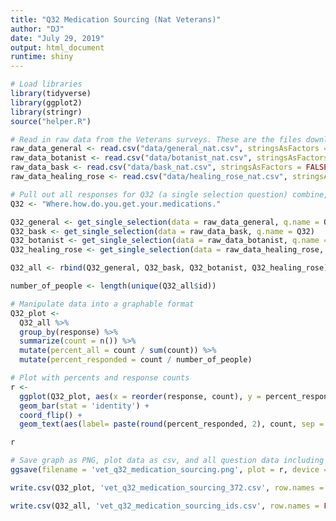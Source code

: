 ```yaml
---
title: "Q32 Medication Sourcing (Nat Veterans)"
author: "DJ"
date: "July 29, 2019"
output: html_document
runtime: shiny
---
```


```r
# Load libraries
library(tidyverse)
library(ggplot2)
library(stringr)
source("helper.R")
```

```r
# Read in raw data from the Veterans surveys. These are the files downloaded from survey monkey saved as a .csv
raw_data_general <- read.csv("data/general_nat.csv", stringsAsFactors = FALSE)
raw_data_botanist <- read.csv("data/botanist_nat.csv", stringsAsFactors = FALSE)
raw_data_bask <- read.csv("data/bask_nat.csv", stringsAsFactors = FALSE)
raw_data_healing_rose <- read.csv("data/healing_rose_nat.csv", stringsAsFactors = FALSE)
```

```r
# Pull out all responses for Q32 (a single selection question) combine, then determine 'question n'
Q32 <- "Where.how.do.you.get.your.medications."

Q32_general <- get_single_selection(data = raw_data_general, q.name = Q32)
Q32_bask <- get_single_selection(data = raw_data_bask, q.name = Q32)
Q32_botanist <- get_single_selection(data = raw_data_botanist, q.name = Q32)
Q32_healing_rose <- get_single_selection(data = raw_data_healing_rose, q.name = Q32)

Q32_all <- rbind(Q32_general, Q32_bask, Q32_botanist, Q32_healing_rose)

number_of_people <- length(unique(Q32_all$id))
```

```r
# Manipulate data into a graphable format
Q32_plot <- 
  Q32_all %>%
  group_by(response) %>%
  summarize(count = n()) %>%
  mutate(percent_all = count / sum(count)) %>%
  mutate(percent_responded = count / number_of_people)
```

```r
# Plot with percents and response counts
r <- 
  ggplot(Q32_plot, aes(x = reorder(response, count), y = percent_responded)) +
  geom_bar(stat = 'identity') +
  coord_flip() +
  geom_text(aes(label= paste(round(percent_responded, 2), count, sep = "***")))

r
```

```r
# Save graph as PNG, plot data as csv, and all question data including response IDs as csv (save question n and N at end of plot file as "_x.x")
ggsave(filename = 'vet_q32_medication_sourcing.png', plot = r, device = 'png')

write.csv(Q32_plot, 'vet_q32_medication_sourcing_372.csv', row.names = FALSE)

write.csv(Q32_all, 'vet_q32_medication_sourcing_ids.csv', row.names = FALSE)
```
